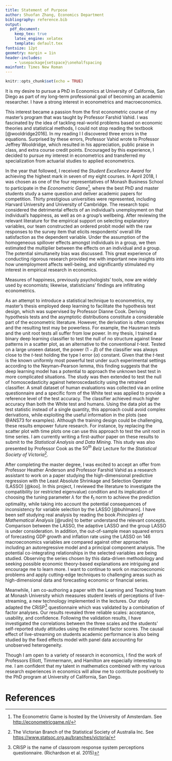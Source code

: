 ```yaml
---
title: Statement of Purpose
author: Shuofan Zhang, Economics Department
bibliography: reference.bib
output:
  pdf_document:
    keep_tex: true
    latex_engine: xelatex
    template: default.tex
fontsize: 12pt
geometry: margin = 1in
header-includes:
    - \usepackage{setspace}\onehalfspacing
mainfont: Times New Roman
---
```


```r
knitr::opts_chunk$set(echo = TRUE)
```

It is my desire to pursue a PhD in Economics at University of California, San Diego as part of my long-term professional goal of becoming an academic researcher. I have a strong interest in econometrics and macroeconomics.

<!--After graduating from college, I spent three years working for MSH China[^1] to meet my student loan obligations before beginning a Master's degree in Actuarial Studies at Monash University[^2]. My goal was to facilitate a future career as an actuary. However, I developed a keen interest in econometrics and academic research.--> This interest became a passion from the first econometric course of my master's program that was taught by Professor Farshid Vahid. I was fascinated by the idea of tackling real-world problems based on economic theories and statistical methods, I could not stop reading the textbook [@wooldridge2016]. In my reading I I discovered three errors in the equations. Surprised by these errors, Professor Vahid wrote to Professor Jeffrey Wooldridge, which resulted in his appreciation, public praise in class, and extra course credit points. Encouraged by this experience, I decided to pursue my interest in econometrics and transferred my specialization from actuarial studies to applied econometrics. 

In the year that followed, I received the *Student Excellence Award* for achieving the highest mark in seven of my eight courses. In April 2018, I was chosen as one of the four representatives of Monash Business School to participate in the *Econometric Game*[^3], where the best PhD and master students study a same question and deliver academic papers for competition. Thirty prestigious universities were represented, including Harvard University and University of Cambridge. The research topic considered the detrimental effects of an individual's unemployment on that individual's happiness, as well as on a group's wellbeing. After reviewing the relevant literature for the empirical support on selecting explanatory variables, our team constructed an ordered probit model with the raw responses to the survey item that elicits respondents' overall life satisfaction as the dependent variable. Under the assumption of the homogeneous spillover effects amongst individuals in a group, we then estimated the multiplier between the effects on an individual and a group. The potential simultaneity bias was discussed. This great experience of conducting rigorous research provided me with important new insights into how unemployment affects well-being, and significantly stimulated my interest in empirical research in economics.

Measures of happiness, previously psychologists' tools, now are widely used by economists; likewise, statisticians' findings are infiltrating econometrics.  

<!--I first learned the values of statistical tools from another interesting competition for predicting housing prices in the statistical subject taught by Professor Dianne Cook when my random forest regression outperformed all the linear regressions. Studying more on the machine learning technique, I realized its similarity to econometrics and became curious about possible applications of this novel tool to economic studies.-->
As an attempt to introduce a statistical technique to econometrics, my master's thesis employed deep learning to facilitate the hypothesis test design, which was supervised by Professor Dianne Cook. Deriving hypothesis tests and the asymptotic distributions constitute a considerable part of the econometric literature.<!--detecting violations of the Gauss-Markov assumptions in multiple regression models is crucial for robust interpretations of the empirical results.--> However, the derivation is often complex and the resulting test may be powerless. For example, the Hausman tests and the unit root tests all suffer from low power.<!--@ANS73 has shown that single statistics may contain less information than data plots.  @MM13, where the hypothesis test based on human evaluations of visualized plots has been shown as valid,-->  In my thesis, I trained a binary deep learning classifier to test the null of no structure against linear patterns in a scatter plot, as an alternative to the conventional $t$-test. Tested on a large unseen dataset, the power ($1-\beta$) of the classifier was always close to the $t$-test holding the type I error ($\alpha$) constant. Given that the $t$-test is the known uniformly most powerful test under such experimental settings according to the Neyman–Pearson lemma, this finding suggests that the deep learning model has a potential to approach the unknown best test in more complicated situations. The study was then extended to test the null of homoscedasticity against heteroscedasticity using the retrained classifier. A small dataset of human evaluations was collected via an online questionnaire and a specific form of the White test was applied to provide a reference level of the test accuracy. The classifier achieved much higher accuracy than both the White test and humans. Using the data plot as the test statistic instead of a single quantity, this approach could avoid complex derivations, while exploiting the useful information in the plots (see @ANS73 for examples). Although the training design could be challenging, these results empower future research. For instance, by replacing the scatter plot with time plots one can use this approach to test the unit root in time series. I am currently writing a first-author paper on these results to submit to the *Statistical Analysis and Data Mining*. This study was also presented by Professor Cook as the $50^{th}$ *Belz* Lecture for the *Statistical Society of Victoria*[^4].

<!--More specifically,  Having trained a satisfactory model using simulated data, I tested it against a large unseen test set and compared the accuracy with the conventional t-test. These results empower future research on this new methodology.--> 

After completing the master degree, I was excited to accept an offer from Professor Heather Anderson and Professor Farshid Vahid as a research assistant to work on a paper studying the high-dimensional predictive regression with the Least Absolute Shrinkage and Selection Operator (LASSO) [@koo]. In this project, I reviewed the literature to investigate the compatibility (or restricted eigenvalue) condition and its implication of choosing the tuning parameter $\lambda$ for the $\ell_1$ norm to achieve the prediction optimality, while taking into account the potential consequences of inconsistency for variable selection by the LASSO [@buhlmann]. I have been self studying real analysis by reading the book *Principles of Mathematical Analysis* [@rudin] to better understand the relevant concepts. Comparison between the LASSO, the adaptive LASSO and the group LASSO is under consideration. In addition, the out-of-sample mean squared errors of forecasting GDP growth and inflation rate using the LASSO on 146 macroeconomics variables are compared against other approaches including an autoregressive model and a principal component analysis. The potential co-integrating relationships in the selected variables are being studied. Observing the series chosen by this data-driven methodology and seeking possible economic theory-based explanations are intriguing and encourage me to learn more. I want to continue to work on macroeconomic problems and apply cutting-edge techniques to challenging areas such as high-dimensional data and forecasting economic or financial series.

Meanwhile, I am co-authoring a paper with the Learning and Teaching team at Monash University which measures student levels of perceptions of live-streaming, a new technology implemented in the lectures. Our study adapted the CRiSP[^6] questionnaire which was validated by a combination of factor analyses. Our results revealed three reliable scales: acceptance, usability, and confidence. Following the validation results, I have investigated the correlations between the three scales and the students' self-reported study attitudes using the estimated factor scores. The causal effect of live-streaming on students academic performance is also being studied by the fixed effects model with panel data accounting for unobserved heterogeneity.

Though I am open to a variety of research in economics, I find the work of Professors Elliott, Timmermann, and Hamilton are especially interesting to me. I am confident that my talent in mathematics combined with my various research experiences in economics will allow me to contribute positively to the PhD program at University of California, San Diego. 


<!-- Footnotes --> 
[^1]: MSH China is the Asia-Pacific Headquarter of MSH INTERNATIONA, a world leader in the design and management of international healthcare solutions. See <http://www.mshchina.com/>
[^2]: Monash University is a public research university based in Melbourne, Australia.
[^3]: The Econometric Game is hosted by the University of Amsterdam. See <http://econometricgame.nl/>
[^5]: LASSO is the abbreviation for .
[^4]: The Victorian Branch of the Statistical Society of Australia Inc. See <https://www.statsoc.org.au/branches/victoria/>
[^6]: CRiSP is the name of classroom response system perceptions questionnaire. (Richardson et al. 2015)



# References






